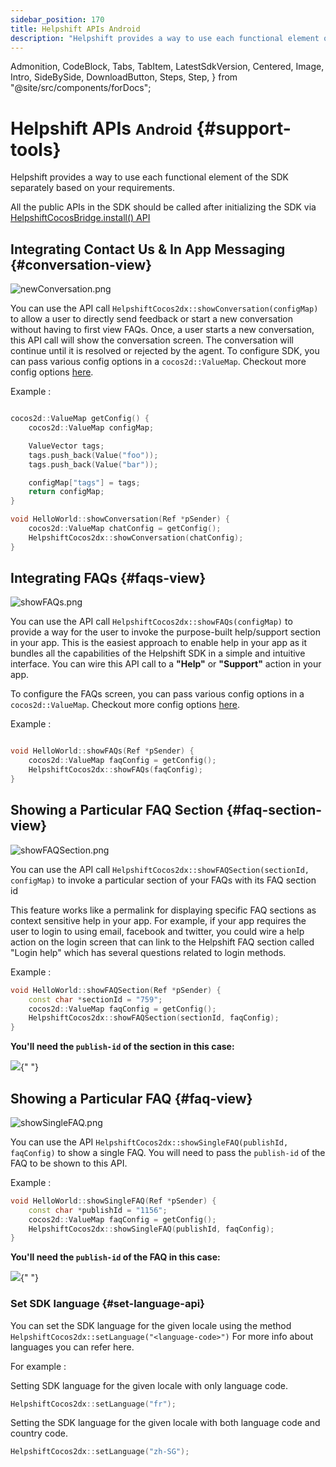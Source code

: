 ```yaml
---
sidebar_position: 170
title: Helpshift APIs Android
description: "Helpshift provides a way to use each functional element of the SDK separately based on your requirements."
---
```


  Admonition,
  CodeBlock,
  Tabs,
  TabItem,
  LatestSdkVersion,
  Centered,
  Image,
  Intro,
  SideBySide,
  DownloadButton,
  Steps,
  Step,
} from "@site/src/components/forDocs";

# Helpshift APIs <small>Android</small> {#support-tools}

<Intro>

Helpshift provides a way to use each functional element of the SDK separately based on your requirements.

</Intro>

<Admonition type="info" title="Note">

All the public APIs in the SDK should be called after initializing the SDK via [HelpshiftCocosBridge.install() API](/sdkx-cocos2dx/getting-started-android#initializing)

</Admonition>

## Integrating Contact Us & In App Messaging {#conversation-view}

<Centered width="major">

![newConversation.png](/static/books/sdkx_android/show_conversation.png "newConversation.png")

</Centered>

You can use the API call `HelpshiftCocos2dx::showConversation(configMap)` to allow a user to directly send feedback or start a new conversation without having to first view FAQs. Once, a user starts a new conversation, this API call will show the conversation screen. The conversation will continue until it is resolved or rejected by the agent.
To configure SDK, you can pass various config options in a `cocos2d::ValueMap`. Checkout more config options [here](/sdkx-cocos2dx/sdk-configuration-android).

Example :

```cpp

cocos2d::ValueMap getConfig() {
    cocos2d::ValueMap configMap;

    ValueVector tags;
    tags.push_back(Value("foo"));
    tags.push_back(Value("bar"));

    configMap["tags"] = tags;
    return configMap;
}

void HelloWorld::showConversation(Ref *pSender) {
    cocos2d::ValueMap chatConfig = getConfig();
    HelpshiftCocos2dx::showConversation(chatConfig);
}
```

## Integrating FAQs {#faqs-view}

<Centered >

![showFAQs.png](/static/books/sdkx_android/show_faqs.png "showFAQs.png")

</Centered>

You can use the API call `HelpshiftCocos2dx::showFAQs(configMap)` to provide a way for the user to invoke the purpose-built help/support section in your app. This is the easiest approach to enable help in your app as it bundles all the capabilities of the Helpshift SDK in a simple and intuitive interface. You can wire this API call to a **"Help"** or **"Support"** action in your app.

To configure the FAQs screen, you can pass various config options in a `cocos2d::ValueMap`. Checkout more config options [here](/sdkx-cocos2dx/sdk-configuration-android).

Example :

```cpp

void HelloWorld::showFAQs(Ref *pSender) {
    cocos2d::ValueMap faqConfig = getConfig();
    HelpshiftCocos2dx::showFAQs(faqConfig);
}

```

## Showing a Particular FAQ Section {#faq-section-view}

<Centered >

![showFAQSection.png](/static/books/sdkx_android/show_section.png "showFAQSection.png")

</Centered>

You can use the API call `HelpshiftCocos2dx::showFAQSection(sectionId, configMap)` to invoke a particular section of your FAQs with its FAQ section id

This feature works like a permalink for displaying specific FAQ sections as context sensitive help in your app. For example, if your app requires the user to login to using email, facebook and twitter, you could wire a help action on the login screen that can link to the Helpshift FAQ section called "Login help" which has several questions related to login methods.

Example :

```cpp
void HelloWorld::showFAQSection(Ref *pSender) {
    const char *sectionId = "759";
    cocos2d::ValueMap faqConfig = getConfig();
    HelpshiftCocos2dx::showFAQSection(sectionId, faqConfig);
}
```

**You'll need the `publish-id` of the section in this case:**

<Image src="/static/books/misc/section-publish-id.png" width="full" />{" "}

## Showing a Particular FAQ {#faq-view}

<Centered >

![showSingleFAQ.png](/static/books/sdkx_android/show_single_faq.png "showSingleFAQ.png")

</Centered>

You can use the API `HelpshiftCocos2dx::showSingleFAQ(publishId, faqConfig)` to show a single FAQ. You will need to pass the `publish-id` of the FAQ to be shown to this API.

Example :

```cpp
void HelloWorld::showSingleFAQ(Ref *pSender) {
    const char *publishId = "1156";
    cocos2d::ValueMap faqConfig = getConfig();
    HelpshiftCocos2dx::showSingleFAQ(publishId, faqConfig);
}
```

**You'll need the `publish-id` of the FAQ in this case:**

<Image src="/static/books/misc/faq-publish-id.png" width="full" />{" "}

### Set SDK language {#set-language-api}

You can set the SDK language for the given locale using the method `HelpshiftCocos2dx::setLanguage("<language-code>")`
For more info about languages you can refer here.

For example :

Setting SDK language for the given locale with only language code.

```cpp
HelpshiftCocos2dx::setLanguage("fr");
```

Setting the SDK language for the given locale with both language code and country code.

```cpp
HelpshiftCocos2dx::setLanguage("zh-SG");
```